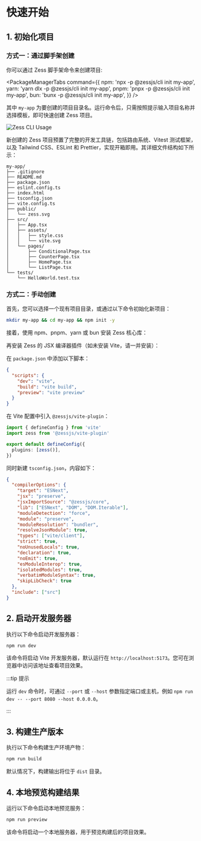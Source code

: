 # 快速开始


## 1. 初始化项目

### 方式一：通过脚手架创建

你可以通过 Zess 脚手架命令来创建项目:

<PackageManagerTabs
  command={{
    npm: 'npx -p @zessjs/cli init my-app',
    yarn: 'yarn dlx -p @zessjs/cli init my-app',
    pnpm: 'pnpx -p @zessjs/cli init my-app',
    bun: 'bunx -p @zessjs/cli init my-app',
  }}
/>

其中 `my-app` 为要创建的项目目录名。运行命令后，只需按照提示输入项目名称并选择模板，即可快速创建 Zess 项目。

<img
  src="https://pic1.imgdb.cn/item/68dea750c5157e1a885103f9.gif"
  alt="Zess CLI Usage"
/>

新创建的 Zess 项目预置了完整的开发工具链，包括路由系统、Vitest 测试框架，以及 Tailwind CSS、ESLint 和 Prettier，实现开箱即用。其详细文件结构如下所示：

```text
my-app/
├── .gitignore
├── README.md
├── package.json
├── eslint.config.ts
├── index.html
├── tsconfig.json
├── vite.config.ts
├── public/
│   └── zess.svg
├── src/
│   ├── App.tsx
│   ├── assets/
│   │   ├── style.css
│   │   └── vite.svg
│   └── pages/
│       ├── ConditionalPage.tsx
│       ├── CounterPage.tsx
│       ├── HomePage.tsx
│       └── ListPage.tsx
└── tests/
    └── HelloWorld.test.tsx
```

### 方式二：手动创建

首先，您可以选择一个现有项目目录，或通过以下命令初始化新项目：

```bash
mkdir my-app && cd my-app && npm init -y
```

接着，使用 npm、pnpm、yarn 或 bun 安装 Zess 核心库：

<PackageManagerTabs command="install @zessjs/core" />

再安装 Zess 的 JSX 编译器插件（如未安装 Vite，请一并安装）：

<PackageManagerTabs command="install @zessjs/vite-plugin -D" />

在 `package.json` 中添加以下脚本：

```json
{
  "scripts": {
    "dev": "vite",
    "build": "vite build",
    "preview": "vite preview"
  }
}
```

在 Vite 配置中引入 `@zessjs/vite-plugin`：

```ts title="vite.config.ts"
import { defineConfig } from 'vite'
import zess from '@zessjs/vite-plugin'

export default defineConfig({
  plugins: [zess()],
})
```

同时新建 `tsconfig.json`，内容如下：

```json
{
  "compilerOptions": {
    "target": "ESNext",
    "jsx": "preserve",
    "jsxImportSource": "@zessjs/core",
    "lib": ["ESNext", "DOM", "DOM.Iterable"],
    "moduleDetection": "force",
    "module": "preserve",
    "moduleResolution": "bundler",
    "resolveJsonModule": true,
    "types": ["vite/client"],
    "strict": true,
    "noUnusedLocals": true,
    "declaration": true,
    "noEmit": true,
    "esModuleInterop": true,
    "isolatedModules": true,
    "verbatimModuleSyntax": true,
    "skipLibCheck": true
  },
  "include": ["src"]
}
```

## 2. 启动开发服务器

执行以下命令启动开发服务器：

```bash
npm run dev
```

该命令将启动 Vite 开发服务器，默认运行在 `http://localhost:5173`。您可在浏览器中访问该地址查看项目效果。

:::tip 提示

运行 `dev` 命令时，可通过 `--port` 或 `--host` 参数指定端口或主机，例如 `npm run dev -- --port 8080 --host 0.0.0.0`。

:::

## 3. 构建生产版本

执行以下命令构建生产环境产物：

```bash
npm run build
```

默认情况下，构建输出将位于 `dist` 目录。

## 4. 本地预览构建结果

运行以下命令启动本地预览服务：

```bash
npm run preview
```

该命令将启动一个本地服务器，用于预览构建后的项目效果。
